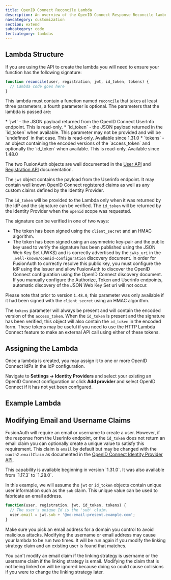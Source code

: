 ```yaml
---
title: OpenID Connect Reconcile Lambda
description: An overview of the OpenID Connect Response Reconcile lambda.
navcategory: customization
section: extend
subcategory: code
tertcategory: lambdas
---
```


<ReconcileLambdaIntro identity_provider_name="OpenID Connect" prefix="an" extra_reconcile=" and well known OpenID Connect claims " extra_text="It is common that the claims returned from the UserInfo endpoint during an OpenID Connect login request will contain custom claims defined by your identity provider. In order to utilize these custom claims you may wish to use a lambda to assist FusionAuth during the login request to copy these claims to appropriate fields on the FusionAuth user object."
/>

## Lambda Structure

If you are using the API to create the lambda you will need to ensure your function has the following signature:

```javascript
function reconcile(user, registration, jwt, id_token, tokens) {
  // Lambda code goes here
}
```

This lambda must contain a function named `reconcile` that takes at least three parameters, a fourth parameter is optional. The parameters that the lambda is passed are:

<ReconcileLambdaUserRegistrationParameters />
* `jwt` - the JSON payload returned from the OpenID Connect UserInfo endpoint. This is read-only.
* `id_token` - the JSON payload returned in the `id_token` when available. This parameter may not be provided and will be `undefined` in that case. This is read-only. <span class="px-3 text-green-500 italic capitalize">Available since 1.31.0</span>
* `tokens` - an object containing the encoded versions of the `access_token` and optionally the `id_token` when available. This is read-only. <span class="px-3 text-green-500 italic capitalize">Available since 1.48.0</span>

The two FusionAuth objects are well documented in the [User API](/docs/apis/users) and [Registration API](/docs/apis/registrations) documentation.

The `jwt` object contains the payload from the Userinfo endpoint. It may contain well known OpenID Connect registered claims as well as any custom claims defined by the Identity Provider.

The `id_token` will be provided to the Lambda only when it was returned by the IdP and the signature can be verified. The `id_token` will be returned by the Identity Provider when the `openid` scope was requested.

The signature can be verified in one of two ways:
* The token has been signed using the `client_secret` and an HMAC algorithm.
* The token has been signed using an asymmetric key-pair and the public key used to verify the signature has been published using the JSON Web Key Set (JWKS) and is correctly advertised by the `jwks_uri` in the `.well-known/openid-configuration` discovery document. In order for FusionAuth to correctly resolve this public key, you must configure the IdP using the Issuer and allow FusionAuth to discover the OpenID Connect configuration using the OpenID Connect discovery document. If you manually configure the Authorize, Token and Userinfo endpoints, automatic discovery of the JSON Web Key Set uri will not occur.

Please note that prior to version `1.48.0`, this parameter was only available if it had been signed with the `client_secret` using an HMAC algorithm.

The `tokens` parameter will always be present and will contain the encoded version of the `access_token`. When the `id_token` is present and the signature has been verified, this object will also contain the `id_token` in the encoded form. These tokens may be useful if you need to use the HTTP Lambda Connect feature to make an external API call using either of these tokens.

## Assigning the Lambda

Once a lambda is created, you may assign it to one or more OpenID Connect IdPs in the IdP configuration.

Navigate to <strong>Settings -> Identity Providers</strong> and select your existing an OpenID Connect configuration or click <strong>Add provider</strong> and select OpenID Connect if it has not yet been configured.

## Example Lambda

<OpenidConnectExampleLambda />

## Modifying Email and Username Claims

FusionAuth will require an email or username to create a user. However, if the response from the Userinfo endpoint, or the `id_token` does not return an email claim you can optionally create a unique value to satisfy this requirement. This claim is `email` by default but may be changed with the `oauth2.emailClaim` as documented in the [OpenID Connect Identity Provider API](/docs/apis/identity-providers/openid-connect).

<Aside type="note">
This capability is available beginning in version `1.31.0`. It was also available from `1.17.3` to `1.28.0`.
</Aside>

In this example, we will assume the `jwt` or `id_token` objects contain unique user information such as the `sub` claim. This unique value can be used to fabricate an email address.

```javascript
function(user, registration, jwt, id_token, tokens) {
  // The user's unique Id is the 'sub' claim.
  user.email = jwt.sub + '@no-email-present.example.com';
}
```

Make sure you pick an email address for a domain you control to avoid malicious attacks. Modifying the username or email address may cause your lambda to be run two times. It will be run again if you modify the linking strategy claim and an existing user is found that matches.

You can't modify an email claim if the linking strategy is username or the username claim if the linking strategy is email. Modifying the claim that is not being linked on will be ignored because doing so could cause collisions if you were to change the linking strategy later.
